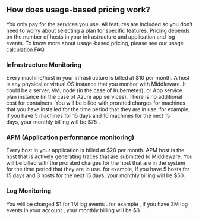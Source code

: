 ## How does usage-based pricing work?
You only pay for the services you use.  All features are included so you don’t need to worry about selecting a plan for specific features. 
Pricing depends on the number of hosts in your infrastructure and application and log events.
To know more about usage-based pricing, please see our usage calculation FAQ.

### Infrastructure Monitoring
Every machine/host in your infrastructure is billed at  $10 per month. 
A host is any physical or virtual OS instance that you monitor with Middleware. It could be a server, VM, node (in the case of Kubernetes), or App service plan instance (in the case of Azure app services).
There is no additional cost for containers.
You will be billed with prorated charges for machines that you have installed for the time period that they are in use.
for example, If you have 5 machines for 15 days and 10 machines for the next 15 days, your monthly billing will be $75 .

### APM (Application performance monitoring)
Every host in your application is billed at $20 per month. APM host is the host that is actively generating traces that are submitted to Middleware.
You will be billed with the prorated charges for the host that are in the system for the time period that they are in use.
for example, If you have 5 hosts for 15 days and 3 hosts for the next 15 days, your monthly billing will be $50.

### Log Monitoring
You will be charged $1 for 1M log events .
for example , if you have 3M log events in your account , your monthly billing will be $3.
